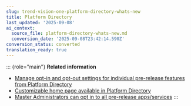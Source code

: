 ```yaml
---
slug: trend-vision-one-platform-directory-whats-new
title: Platform Directory
last_updated: '2025-09-08'
ai_context:
  source_file: platform-directory-whats-new.md
  conversion_date: '2025-09-08T23:42:14.590Z'
conversion_status: converted
translation_ready: true
---
```


::: {role="main"}
**Related information**

- [Manage opt-in and opt-out settings for individual pre-release features from Platform Directory](wn-individual-prerelease-features.mdx)
- [Customizable home page available in Platform Directory](custom-home-page-platform-directory.mdx)
- [Master Administrators can opt in to all pre-release apps/services](master-admin-prerelease-opt.mdx)
:::
